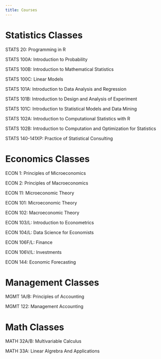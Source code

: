 ```yaml
---
title: Courses
---
```


# Statistics Classes

STATS 20: Programming in R

STATS 100A: Introduction to Probability

STATS 100B: Introduction to Mathematical Statistics

STATS 100C: Linear Models

STATS 101A: Introduction to Data Analysis and Regression

STATS 101B: Introduction to Design and Analysis of Experiment

STATS 101C: Introduction to Statistical Models and Data Mining

STATS 102A: Introduction to Computational Statistics with R

STATS 102B: Introduction to Computation and Optimization for Statistics

STATS 140-141XP: Practice of Statistical Consulting


# Economics Classes

ECON 1: Principles of Microeconomics

ECON 2: Principles of Macroeconomics

ECON 11: Microeconomic Theory

ECON 101: Microeconomic Theory

ECON 102: Macroeconomic Theory

ECON 103/L: Introduction to Econometrics

ECON 104/L: Data Science for Economists

ECON 106F/L: Finance

ECON 106V/L: Investments

ECON 144: Economic Forecasting

# Management Classes

MGMT 1A/B: Principles of Accounting

MGMT 122: Management Accounting

# Math Classes

MATH 32A/B: Multivariable Calculus

MATH 33A: Linear Algrebra And Applications
